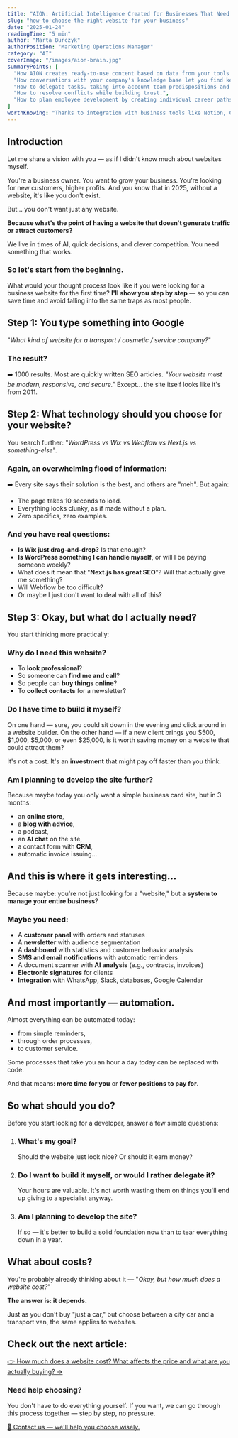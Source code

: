 ```yaml
---
title: "AION: Artificial Intelligence Created for Businesses That Need Results, Not More Innovation Theories"
slug: "how-to-choose-the-right-website-for-your-business"
date: "2025-01-24"
readingTime: "5 min"
author: "Marta Burczyk"
authorPosition: "Marketing Operations Manager"
category: "AI"
coverImage: "/images/aion-brain.jpg"
summaryPoints: [
  "How AION creates ready-to-use content based on data from your tools like Notion, ClickUp Docs, or Airtable.",
  "How conversations with your company's knowledge base let you find key information in seconds, eliminating the need to search through documents.",
  "How to delegate tasks, taking into account team predispositions and strengths.",
  "How to resolve conflicts while building trust.",
  "How to plan employee development by creating individual career paths."
]
worthKnowing: "Thanks to integration with business tools like Notion, ClickUp, or Airtable, AION creates content based on reliable, up-to-date data, so there's no room for made-up information that often happens when using popular language models."
---
```


## Introduction

Let me share a vision with you — as if I didn't know much about websites myself.

You're a business owner. You want to grow your business. You're looking for new customers, higher profits. And you know that in 2025, without a website, it's like you don't exist.

But... you don't want just any website.

**Because what's the point of having a website that doesn't generate traffic or attract customers?**

We live in times of AI, quick decisions, and clever competition. You need something that works.

### So let's start from the beginning.

What would your thought process look like if you were looking for a business website for the first time? 
**I'll show you step by step** — so you can save time and avoid falling into the same traps as most people.

## Step 1: You type something into Google

"*What kind of website for a transport / cosmetic / service company?*"

### **The result?**

➡️ 1000 results. Most are quickly written SEO articles.
*"Your website must be modern, responsive, and secure."*
Except... the site itself looks like it's from 2011.

## Step 2: What technology should you choose for your website?

You search further: "*WordPress vs Wix vs Webflow vs Next.js vs something-else*".

### **Again, an overwhelming flood of information:**

➡️ Every site says their solution is the best, and others are "meh".
But again:

* The page takes 10 seconds to load.
* Everything looks clunky, as if made without a plan.
* Zero specifics, zero examples.

### And you have real questions:

* **Is Wix just drag-and-drop?** Is that enough?
* **Is WordPress something I can handle myself**, or will I be paying someone weekly?
* What does it mean that "**Next.js has great SEO**"? Will that actually give me something?
* Will Webflow be too difficult?
* Or maybe I just don't want to deal with all of this?

## Step 3: Okay, but what do I actually need?

You start thinking more practically:

### Why do I need this website?

* To **look professional**?
* So someone can **find me and call**?
* So people can **buy things online**?
* To **collect contacts** for a newsletter?

### Do I have time to build it myself?

On one hand — sure, you could sit down in the evening and click around in a website builder.
On the other hand — if a new client brings you $500, $1,000, $5,000, or even $25,000, is it worth saving money on a website that could attract them?

It's not a cost. It's an **investment** that might pay off faster than you think.

### Am I planning to develop the site further?

Because maybe today you only want a simple business card site, but in 3 months:

* an **online store**,
* a **blog with advice**,
* a podcast,
* an **AI chat** on the site,
* a contact form with **CRM**,
* automatic invoice issuing...

## And this is where it gets interesting...

Because maybe: you're not just looking for a "website," but a **system to manage your entire business**?

### Maybe you need:

* A **customer panel** with orders and statuses
* A **newsletter** with audience segmentation
* A **dashboard** with statistics and customer behavior analysis
* **SMS and email notifications** with automatic reminders
* A document scanner with **AI analysis** (e.g., contracts, invoices)
* **Electronic signatures** for clients
* **Integration** with WhatsApp, Slack, databases, Google Calendar

## And most importantly — automation.

Almost everything can be automated today:
* from simple reminders, 
* through order processes, 
* to customer service.

Some processes that take you an hour a day today can be replaced with code.

And that means: **more time for you** or **fewer positions to pay for**.

## So what should you do?

Before you start looking for a developer, answer a few simple questions:

1. ### What's my goal?
   Should the website just look nice? Or should it earn money?

2. ### Do I want to build it myself, or would I rather delegate it?
   Your hours are valuable. It's not worth wasting them on things you'll end up giving to a specialist anyway.

3. ### Am I planning to develop the site?
   If so — it's better to build a solid foundation now than to tear everything down in a year.

## What about costs?

You're probably already thinking about it — "*Okay, but how much does a website cost?*"

**The answer is: it depends.**

Just as you don't buy "just a car," but choose between a city car and a transport van, the same applies to websites.

## Check out the next article:

[👉 How much does a website cost? What affects the price and what are you actually buying? →](#)

### Need help choosing?

You don't have to do everything yourself.
If you want, we can go through this process together — step by step, no pressure.

[📩 Contact us — we'll help you choose wisely.](/) 
